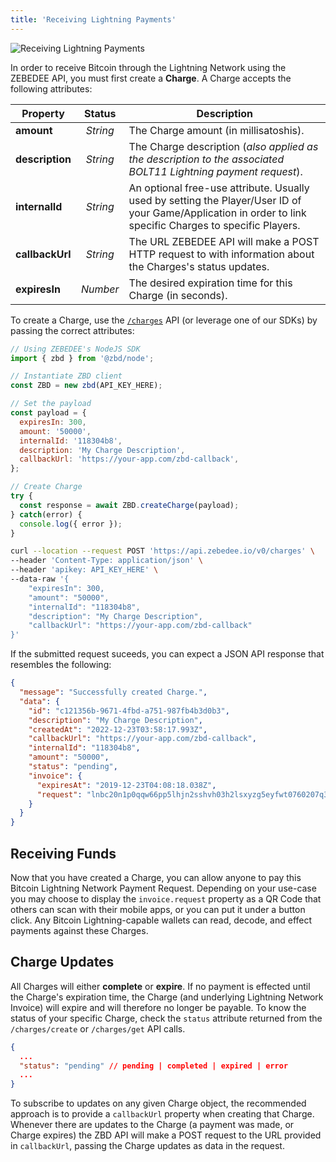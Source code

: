 ```yaml
---
title: 'Receiving Lightning Payments'
---
```


<Frame type="glass" caption="Receiving Lightning Payments">
  <img src="/img/YGxskJE.png" alt="Receiving Lightning Payments" />
</Frame>
<br />

In order to receive Bitcoin through the Lightning Network using the ZEBEDEE API, you must first create a **Charge**. A Charge accepts the following attributes:

| Property | Status | Description |
| --- | :-: | --- |
| **amount** | _String_ | The Charge amount (in millisatoshis). |
| **description** | _String_ | The Charge description (_also applied as the description to the associated BOLT11 Lightning payment request_). |
| **internalId** | _String_ | An optional free-use attribute. Usually used by setting the Player/User ID of your Game/Application in order to link specific Charges to specific Players. |
| **callbackUrl** | _String_ | The URL ZEBEDEE API will make a POST HTTP request to with information about the Charges's status updates. |
| **expiresIn** | _Number_ | The desired expiration time for this Charge (in seconds). |

To create a Charge, use the [`/charges`](/api/charges/create) API (or leverage one of our SDKs) by passing the correct attributes:

<CodeGroup>

```js NodeJS
// Using ZEBEDEE's NodeJS SDK
import { zbd } from '@zbd/node';

// Instantiate ZBD client
const ZBD = new zbd(API_KEY_HERE);

// Set the payload
const payload = {
  expiresIn: 300,
  amount: '50000',
  internalId: '118304b8',
  description: 'My Charge Description',
  callbackUrl: 'https://your-app.com/zbd-callback',
};

// Create Charge
try {
  const response = await ZBD.createCharge(payload);
} catch(error) {
  console.log({ error });
}
```

```bash cURL
curl --location --request POST 'https://api.zebedee.io/v0/charges' \
--header 'Content-Type: application/json' \
--header 'apikey: API_KEY_HERE' \
--data-raw '{
    "expiresIn": 300,
    "amount": "50000",
    "internalId": "118304b8",
    "description": "My Charge Description",
    "callbackUrl": "https://your-app.com/zbd-callback"
}'
```

</CodeGroup>

If the submitted request suceeds, you can expect a JSON API response that resembles the following:

```json
{
  "message": "Successfully created Charge.",
  "data": {
    "id": "c121356b-9671-4fbd-a751-987fb4b3d0b3",
    "description": "My Charge Description",
    "createdAt": "2022-12-23T03:58:17.993Z",
    "callbackUrl": "https://your-app.com/zbd-callback",
    "internalId": "118304b8",
    "amount": "50000",
    "status": "pending",
    "invoice": {
      "expiresAt": "2019-12-23T04:08:18.038Z",
      "request": "lnbc20n1p0qqw66pp5lhjn2sshvh03h2lsxyzg5eyfwt0760207q3hake25fs7l3psegtqdpgg3jhxcmjd9c8g6t0dcsx7e3qw35x2gzrdpshyem9cqzpgxqzjcfppjramjf8sxnvy3k8dq84kv56dy5gq9mlqs9qy9qsqsp5jvf69w282jdxkyt824dn0crxdentx8nvncfdt0ulqp75lvkjpagqqwpgcttpmfzaxc3akfn85jlu8cmtv5l2hu8q3yqttru8vlryg3vnewssy8w00yyfsghzqj03j45kj3uhhjek6q6e8djfu5u4gna6wjcqdsdhwe"
    }
  }
}
```

## Receiving Funds[​](#receiving-funds "Direct link to heading")

Now that you have created a Charge, you can allow anyone to pay this Bitcoin Lightning Network Payment Request. Depending on your use-case you may choose to display the `invoice.request` property as a QR Code that others can scan with their mobile apps, or you can put it under a button click. Any Bitcoin Lightning-capable wallets can read, decode, and effect payments against these Charges.

## Charge Updates[​](#charge-updates "Direct link to heading")

All Charges will either **complete** or **expire**. If no payment is effected until the Charge's expiration time, the Charge (and underlying Lightning Network Invoice) will expire and will therefore no longer be payable. To know the status of your specific Charge, check the `status` attribute returned from the `/charges/create` or `/charges/get` API calls.

```json
{
  ...
  "status": "pending" // pending | completed | expired | error
  ...
}
```

To subscribe to updates on any given Charge object, the recommended approach is to provide a `callbackUrl` property when creating that Charge. Whenever there are updates to the Charge (a payment was made, or Charge expires) the ZBD API will make a POST request to the URL provided in `callbackUrl`, passing the Charge updates as data in the request.